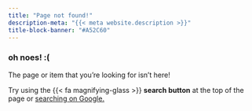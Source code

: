 ```yaml
---
title: "Page not found!"
description-meta: "{{< meta website.description >}}"
title-block-banner: "#A52C60"
---
```


### oh noes! :(

The page or item that you’re looking for isn’t here! 

Try using the {{< fa magnifying-glass >}} **search button** at the top of the page or <a href="https://www.google.com/search?q=site%3Aandrewheiss.com" target="_blank">searching on Google.</a>
